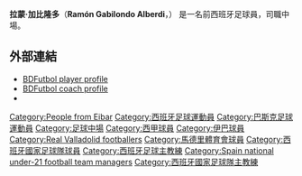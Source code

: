 {{noteTA
|G1=足球
|1=zh-hans:巴利亚多利德;zh-hant:巴利亞多利德;zh-hk:華拉度列;zh-tw:瓦拉多利德;zh-mo:華拉度列;
|2=zh:埃瓦爾;zh-hk:伊巴;zh-tw:埃瓦爾
}}

{{Infobox football biography
| name = 拉蒙·加比隆多<BR>Ramón Gabilondo
| image = 
| fullname = Ramón Gabilondo Alberdi
| birth_date = {{birth date|1913|3|15|df=y}}
| birth_place = 西班牙[[埃瓦爾|埃瓦爾]]
| death_date = {{death date and age|2004|9|16|1913|3|15|df=y}}
| death_place = 西班牙[[馬德里|馬德里]]
| height = 
| position = [[中場|中場]]
| youthyears1 = | youthclubs1 = [[埃瓦爾足球俱樂部|埃瓦爾]]
| youthyears2 = 1928–1930 | youthclubs2 = [[皇家巴利亞多利德足球俱樂部|巴利亞多利德]]
| years1 = 1930–1934 | clubs1 = [[皇家巴利亞多利德足球俱樂部|巴利亞多利德]] | caps1 = | goals1 =
| years2 = 1934–1946 | clubs2 = [[馬德里競技俱樂部|馬德里競技]]  | caps2 = 162 | goals2 = 12
| nationalyears1 = 1941–1942 | nationalteam1 = [[西班牙國家足球隊|西班牙]] | nationalcaps1 = 5 | nationalgoals1 = 0 
| manageryears1 = 1959–1960 | managerclubs1 = [[西班牙21歲以下國家足球隊|西班牙U21]]
| manageryears2 = 1959–1960 | managerclubs2 = [[西班牙國家足球隊|西班牙]]
}}
{{Spanish name 2|Gabilondo|Alberdi}} 
'''拉蒙·加比隆多'''（'''Ramón Gabilondo Alberdi'''，{{bd|1913年|3月15|2004年|9月16}}） 是一名前西班牙足球員，司職中場。

==外部連結==
*[http://www.bdfutbol.com/en/j/j10674.html BDFutbol player profile] {{Wayback|url=http://www.bdfutbol.com/en/j/j10674.html |date=20210110210519 }}
*[http://www.bdfutbol.com/en/l/l10674.html BDFutbol coach profile] {{Wayback|url=http://www.bdfutbol.com/en/l/l10674.html |date=20200622115057 }}
*{{NFT player|pid=41094}}

{{Navboxes
|title= Ramón Gabilondo – Managerial positions
|list1=
{{Spain national under-21 football team managers}}
{{Spain national football team managers}}
}}

{{DEFAULTSORT:Gabilondo, Ramon}}

[[Category:People_from_Eibar|Category:People from Eibar]]
[[Category:西班牙足球運動員|Category:西班牙足球運動員]]
[[Category:巴斯克足球運動員|Category:巴斯克足球運動員]]
[[Category:足球中場|Category:足球中場]]
[[Category:西甲球員|Category:西甲球員]]
[[Category:伊巴球員|Category:伊巴球員]]
[[Category:Real_Valladolid_footballers|Category:Real Valladolid footballers]]
[[Category:馬德里體育會球員|Category:馬德里體育會球員]]
[[Category:西班牙國家足球隊球員|Category:西班牙國家足球隊球員]]
[[Category:西班牙足球主教練|Category:西班牙足球主教練]]
[[Category:Spain_national_under-21_football_team_managers|Category:Spain national under-21 football team managers]]
[[Category:西班牙國家足球隊主教練|Category:西班牙國家足球隊主教練]]